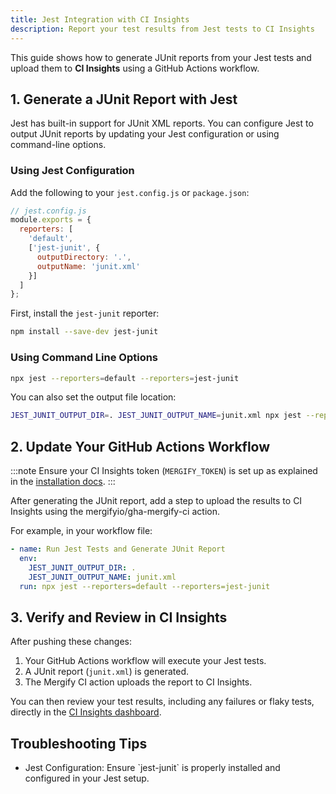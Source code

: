 ```yaml
---
title: Jest Integration with CI Insights
description: Report your test results from Jest tests to CI Insights
---
```



<IntegrationLogo src={jestLogo} alt="Jest logo" />

This guide shows how to generate JUnit reports from your Jest tests and upload
them to **CI Insights** using a GitHub Actions workflow.

## 1. Generate a JUnit Report with Jest

Jest has built-in support for JUnit XML reports. You can configure Jest to
output JUnit reports by updating your Jest configuration or using command-line
options.

### Using Jest Configuration

Add the following to your `jest.config.js` or `package.json`:

```javascript
// jest.config.js
module.exports = {
  reporters: [
    'default',
    ['jest-junit', {
      outputDirectory: '.',
      outputName: 'junit.xml'
    }]
  ]
};
```

First, install the `jest-junit` reporter:

```bash
npm install --save-dev jest-junit
```

### Using Command Line Options

```bash
npx jest --reporters=default --reporters=jest-junit
```

You can also set the output file location:

```bash
JEST_JUNIT_OUTPUT_DIR=. JEST_JUNIT_OUTPUT_NAME=junit.xml npx jest --reporters=default --reporters=jest-junit
```

## 2. Update Your GitHub Actions Workflow

:::note
Ensure your CI Insights token (`MERGIFY_TOKEN`) is set up as explained in the [installation
docs](/ci-insights#enabling-ci-insights-for-github).
:::

After generating the JUnit report, add a step to upload the results to CI
Insights using the mergifyio/gha-mergify-ci action.

For example, in your workflow file:

```yaml
- name: Run Jest Tests and Generate JUnit Report
  env:
    JEST_JUNIT_OUTPUT_DIR: .
    JEST_JUNIT_OUTPUT_NAME: junit.xml
  run: npx jest --reporters=default --reporters=jest-junit
```

<MergifyCIUploadStep reportPath="junit.xml" />
<MergifyCIUploadStepMatrix reportPath="junit.xml" />

## 3. Verify and Review in CI Insights

After pushing these changes:

1. Your GitHub Actions workflow will execute your Jest tests.
2. A JUnit report (`junit.xml`) is generated.
3. The Mergify CI action uploads the report to CI Insights.

You can then review your test results, including any failures or flaky tests,
directly in the [CI Insights
dashboard](https://dashboard.mergify.com/ci-insights/jobs).

## Troubleshooting Tips

<ul>
  <li>Jest Configuration: Ensure `jest-junit` is properly installed and configured in your Jest setup.</li>

  <CommonTroubleshootingTips />
</ul>
